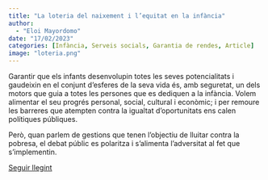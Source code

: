 ```yaml
---
title: "La loteria del naixement i l’equitat en la infància"
author: 
  - "Eloi Mayordomo"
date: "17/02/2023"
categories: [Infància, Serveis socials, Garantia de rendes, Article]
image: "loteria.png"
---
```


Garantir que els infants desenvolupin totes les seves potencialitats i gaudeixin en el conjunt d'esferes de la seva vida és, amb seguretat, un dels motors que guia a totes les persones que es dediquen a la infància. Volem alimentar el seu progrés personal, social, cultural i econòmic; i per remoure les barreres que atempten contra la igualtat d'oportunitats ens calen polítiques públiques.

Però, quan parlem de gestions que tenen l'objectiu de lluitar contra la pobresa, el debat públic es polaritza i s'alimenta l'adversitat al fet que s'implementin.

[Seguir llegint](https://fundaciobofill.cat/blog/loteria-naixement-equitat-infancia)
